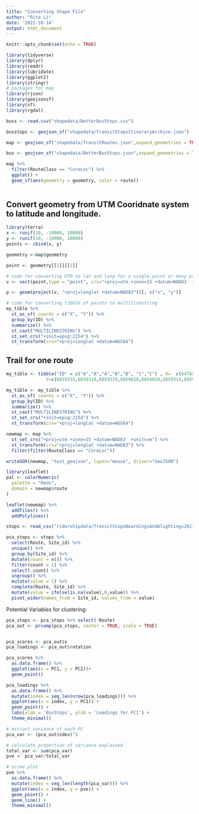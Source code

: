 ```yaml
---
title: "Converting Shape File"
author: "Rita Li"
date: '2022-10-14'
output: html_document
---
```


```r
knitr::opts_chunk$set(echo = TRUE)
```


```r
library(tidyverse)
library(dplyr)
library(readr)
library(lubridate)
library(ggplot2)
library(stringr)
# packages for map
library(rjson)
library(geojsonsf)
library(sf)
library(rgdal)

buss <- read.csv("shapedata/BetterBusStops.csv")

busstops <- geojson_sf("shapedata/TransitStopsItineraryArchive.json")

map <- geojson_sf("shapedata/TransitRoutes.json",expand_geometries = TRUE)

bus <- geojson_sf("shapedata/BetterBusStops.json",expand_geometries = TRUE)
```

```r
map %>%
  filter(RouteClass == "CoreLoc") %>% 
  ggplot() + 
  geom_sf(aes(geometry = geometry, color = route))
  
```


## Convert geometry from UTM Cooridnate system to latitude and longitude.

```r
library(terra)
x <- runif(10, -10000, 10000)   
y <- runif(10, -10000, 10000)   
points <- cbind(x, y)

geometry <-map$geometry

point <- geometry[[1]][[2]]

# code for converting UTM to lat and long for a single point or many points
v <- vect(point,type = "point", crs="+proj=utm +zone=15 +datum=NAD83  +units=m")

p <- geom(project(v, "+proj=longlat +datum=NAD83"))[, c("x", "y")]

# code for converting tibble of points to multilinestring
my_tible %>% 
  st_as_sf( coords = c("X", "Y")) %>% 
  group_by(ID) %>% 
  summarize() %>%
  st_cast("MULTILINESTRING") %>% 
  st_set_crs("+init=epsg:2154") %>% 
  st_transform(crs="+proj=longlat +datum=WGS84")
```

## Trail for one route
```r

my_tible <- tibble("ID" = c("A","A","A","B","B", "C","C") , X=  c(647851,647875,647875,647766,647766,647826,647822) , 
               Y=c(6859335,6859318,6859319,6859028,6859030,6859314,6859316) )

my_tible <- my_tible %>% 
  st_as_sf( coords = c("X", "Y")) %>% 
  group_by(ID) %>% 
  summarize() %>%
  st_cast("MULTILINESTRING") %>% 
  st_set_crs("+init=epsg:2154") %>% 
  st_transform(crs="+proj=longlat +datum=WGS84")

newmap <- map %>% 
  st_set_crs("+proj=utm +zone=15 +datum=NAD83  +units=m") %>% 
  st_transform(crs="+proj=longlat +datum=NAD83") %>% 
  filter(filter(RouteClass == "CoreLoc"))

writeOGR(newmap, "test_geojson", layer="meuse", driver="GeoJSON")

```


```r
library(leaflet)
pal <- colorNumeric(
  palette = "Reds",
  domain = newmap$route
)

leaflet(newmap) %>% 
  addTiles() %>%
  addPolylines()
```





```r
stops <- read_csv("ridershipdata/TransitStopsBoardingsAndAlightings2021.csv")
```

```r
pca_stops <- stops %>% 
  select(Route, Site_id) %>%
  unique() %>% 
  group_by(Site_id) %>% 
  mutate(count = n()) %>% 
  filter(count > 1) %>% 
  select(-count) %>% 
  ungroup() %>% 
  mutate(value = 1) %>% 
  complete(Route, Site_id) %>% 
  mutate(value = ifelse(is.na(value),0,value)) %>% 
  pivot_wider(names_from = Site_id, values_from = value)
```

Potential Variables for clustering: 
```r
pca_stops <- pca_stops %>% select(-Route)
pca_out <- prcomp(pca_stops, center = TRUE, scale = TRUE)


pca_scores <- pca_out$x
pca_loadings <- pca_out$rotation

pca_scores %>% 
  as.data.frame() %>%
  ggplot(aes(x = PC1, y = PC2))+
  geom_point()
```


```r
pca_loadings %>%
  as.data.frame() %>%
  mutate(index = seq_len(nrow(pca_loadings))) %>%
  ggplot(aes(x = index, y = PC1)) + 
  geom_point() + 
  labs(xlab = 'BusStops', ylab = 'Loadings for PC1') + 
  theme_minimal()
```


```r
# extract variance of each PC
pca_var <- (pca_out$sdev)^2

# calculate proportion of variance explained
total_var <- sum(pca_var)
pve <- pca_var/total_var

# scree plot
pve %>%
  as.data.frame() %>%
  mutate(index = seq_len(length(pca_var))) %>%
  ggplot(aes(x = index, y = pve)) + 
  geom_point() + 
  geom_line() + 
  theme_minimal()
```